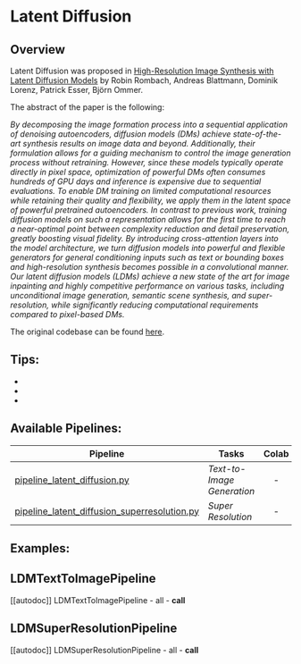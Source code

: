 <!--Copyright 2023 The HuggingFace Team. All rights reserved.

Licensed under the Apache License, Version 2.0 (the "License"); you may not use this file except in compliance with
the License. You may obtain a copy of the License at

http://www.apache.org/licenses/LICENSE-2.0

Unless required by applicable law or agreed to in writing, software distributed under the License is distributed on
an "AS IS" BASIS, WITHOUT WARRANTIES OR CONDITIONS OF ANY KIND, either express or implied. See the License for the
specific language governing permissions and limitations under the License.
-->

# Latent Diffusion

## Overview

Latent Diffusion was proposed in [High-Resolution Image Synthesis with Latent Diffusion Models](https://arxiv.org/abs/2112.10752) by Robin Rombach, Andreas Blattmann, Dominik Lorenz, Patrick Esser, Björn Ommer.

The abstract of the paper is the following:

*By decomposing the image formation process into a sequential application of denoising autoencoders, diffusion models (DMs) achieve state-of-the-art synthesis results on image data and beyond. Additionally, their formulation allows for a guiding mechanism to control the image generation process without retraining. However, since these models typically operate directly in pixel space, optimization of powerful DMs often consumes hundreds of GPU days and inference is expensive due to sequential evaluations. To enable DM training on limited computational resources while retaining their quality and flexibility, we apply them in the latent space of powerful pretrained autoencoders. In contrast to previous work, training diffusion models on such a representation allows for the first time to reach a near-optimal point between complexity reduction and detail preservation, greatly boosting visual fidelity. By introducing cross-attention layers into the model architecture, we turn diffusion models into powerful and flexible generators for general conditioning inputs such as text or bounding boxes and high-resolution synthesis becomes possible in a convolutional manner. Our latent diffusion models (LDMs) achieve a new state of the art for image inpainting and highly competitive performance on various tasks, including unconditional image generation, semantic scene synthesis, and super-resolution, while significantly reducing computational requirements compared to pixel-based DMs.*

The original codebase can be found [here](https://github.com/CompVis/latent-diffusion).

## Tips:

- 
- 
- 

## Available Pipelines:

| Pipeline | Tasks | Colab
|---|---|:---:|
| [pipeline_latent_diffusion.py](https://github.com/huggingface/diffusers/blob/main/src/diffusers/pipelines/latent_diffusion/pipeline_latent_diffusion.py) | *Text-to-Image Generation* | - |
| [pipeline_latent_diffusion_superresolution.py](https://github.com/huggingface/diffusers/blob/main/src/diffusers/pipelines/latent_diffusion/pipeline_latent_diffusion_superresolution.py) | *Super Resolution* | - |

## Examples:


## LDMTextToImagePipeline
[[autodoc]] LDMTextToImagePipeline
	- all
	- __call__

## LDMSuperResolutionPipeline
[[autodoc]] LDMSuperResolutionPipeline
	- all
	- __call__
